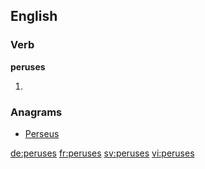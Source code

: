 ==English==

===Verb===
'''peruses'''

# {{en-third-person singular of|peruse}}

===Anagrams===
* [[Perseus#English|Perseus]]

[[de:peruses]]
[[fr:peruses]]
[[sv:peruses]]
[[vi:peruses]]